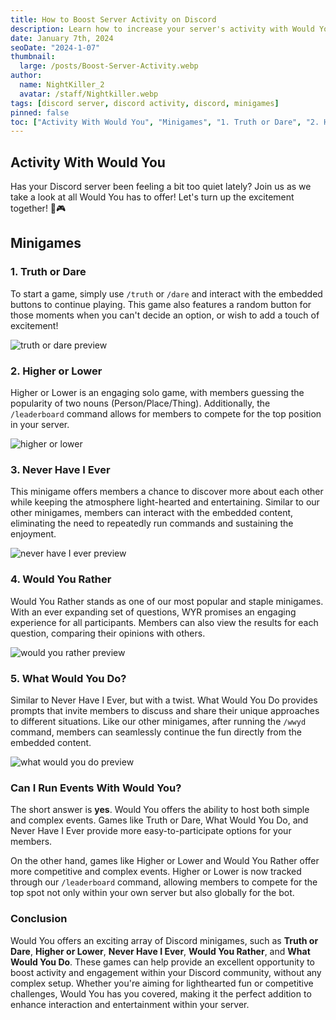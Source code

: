 ```yaml
---
title: How to Boost Server Activity on Discord
description: Learn how to increase your server's activity with Would You. Boost server activity and engage your community.
date: January 7th, 2024
seoDate: "2024-1-07"
thumbnail:
  large: /posts/Boost-Server-Activity.webp
author:
  name: NightKiller_2
  avatar: /staff/Nightkiller.webp
tags: [discord server, discord activity, discord, minigames]
pinned: false
toc: ["Activity With Would You", "Minigames", "1. Truth or Dare", "2. Higher or Lower", "3. Never Have I Ever", "4. Would You Rather", "5. What Would You Do?", "Can I Run Events With Would You?", "Conclusion"]
---
```


## Activity With Would You
Has your Discord server been feeling a bit too quiet lately? Join us as we take a look at all Would You has to offer! Let's turn up the excitement together! 🚀🎮

## Minigames
### 1. Truth or Dare
To start a game, simply use `/truth` or `/dare` and interact with the embedded buttons to continue playing. This game also features a random button for those moments when you can't decide an option, or wish to add a touch of excitement!

![truth or dare preview](/posts/Images/Activity/td-preview.webp) 

### 2. Higher or Lower
Higher or Lower is an engaging solo game, with members guessing the popularity of two nouns (Person/Place/Thing). Additionally, the `/leaderboard` command allows for members to compete for the top position in your server.

![higher or lower](/posts/Images/Activity/Hl-preview.webp)

### 3. Never Have I Ever
This minigame offers members a chance to discover more about each other while keeping the atmosphere light-hearted and entertaining. Similar to our other minigames, members can interact with the embedded content, eliminating the need to repeatedly run commands and sustaining the enjoyment.

![never have I ever preview](/posts/Images/Activity/nhIe-preview.webp)

### 4. Would You Rather
Would You Rather stands as one of our most popular and staple minigames. With an ever expanding set of questions, WYR promises an engaging experience for all participants. Members can also view the results for each question, comparing their opinions with others.

![would you rather preview](/posts/Images/Activity/wyr-preview.webp)

### 5. What Would You Do?

Similar to Never Have I Ever, but with a twist. What Would You Do provides prompts that invite members to discuss and share their unique approaches to different situations. Like our other minigames, after running the `/wwyd` command, members can seamlessly continue the fun directly from the embedded content.

![what would you do preview](/posts/Images/Activity/wyyd-preview.webp)

### Can I Run Events With Would You?
The short answer is **yes**. Would You offers the ability to host both simple and complex events. Games like Truth or Dare, What Would You Do, and Never Have I Ever provide more easy-to-participate options for your members.

On the other hand, games like Higher or Lower and Would You Rather offer more competitive and complex events. Higher or Lower is now tracked through our `/leaderboard` command, allowing members to compete for the top spot not only within your own server but also globally for the bot.

### Conclusion
Would You offers an exciting array of Discord minigames, such as **Truth or Dare**, **Higher or Lower**, **Never Have I Ever**, **Would You Rather**, and **What Would You Do**. These games can help provide an excellent opportunity to boost activity and engagement within your Discord community, without any complex setup. Whether you're aiming for lighthearted fun or competitive challenges, Would You has you covered, making it the perfect addition to enhance interaction and entertainment within your server. 
